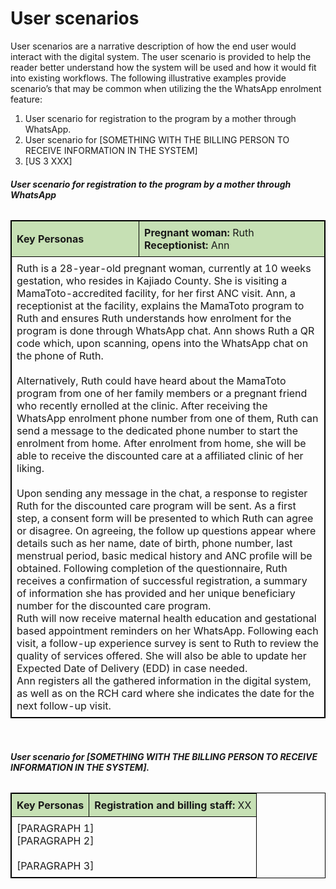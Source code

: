 # User scenarios

User scenarios are a narrative description of how the end user would interact with the digital system. The user scenario is provided to help the reader better understand how the system will be used and how it would fit into existing workflows. The following illustrative examples provide scenario’s that may be common when utilizing the the WhatsApp enrolment feature:

1.	User scenario for registration to the program by a mother through WhatsApp.
2.	User scenario for [SOMETHING WITH THE BILLING PERSON TO RECEIVE INFORMATION IN THE SYSTEM]
3.	[US 3 XXX]


###### **User scenario for registration to the program by a mother through WhatsApp**

<table style="width:100%; border-collapse: collapse; border: 1px solid black;">
    <tr>
        <td style="background-color: #c6e0b4; font-weight: bold; padding: 8px; border: 1px solid black;">Key Personas</td>
        <td style="background-color: #c6e0b4; padding: 8px; border: 1px solid black;">
            <strong>Pregnant woman:</strong> Ruth<br>
            <strong>Receptionist:</strong> Ann<br>
        </td>
    </tr>
    <tr>
        <td colspan="2" style="padding: 8px; border: 1px solid black;">
            Ruth is a 28-year-old pregnant woman, currently at 10 weeks gestation, who resides in Kajiado County. She is visiting a MamaToto-accredited facility, for her first ANC visit. Ann, a  receptionist at the facility, explains the MamaToto program to Ruth and ensures Ruth understands how enrolment for the program is done through WhatsApp chat. Ann shows Ruth a  QR code which, upon scanning, opens into the WhatsApp chat on the phone of Ruth.  
            <br>
            Alternatively, Ruth could have heard about the MamaToto program from one of her family members or a pregnant friend who recently ernolled at the clinic. After receiving the WhatsApp enrolment phone number from one of them, Ruth can send a message to the dedicated phone number to start the enrolment from home. After enrolment from home, she will be able to receive the discounted care at a affiliated clinic of her liking.  
            <br>
            Upon sending any message in the chat, a response to register Ruth for the discounted care program will be sent. As a first step, a consent form will be presented to which Ruth can agree or disagree. On agreeing, the follow up questions appear where details such as her name, date of birth, phone number, last menstrual period, basic medical history and ANC profile will be obtained. Following completion of the questionnaire, Ruth receives a confirmation of successful registration, a summary of information she has provided and her unique beneficiary number for the discounted care program. 
            <br>
            Ruth will now receive maternal health education and gestational based appointment reminders on her WhatsApp. Following each visit, a follow-up experience survey is sent to Ruth to review the quality of services offered. She will also be able to update her Expected Date of Delivery (EDD) in case needed. 
            <br>
            Ann registers all the gathered information in the digital system, as well as on the RCH card where she indicates the date for the next follow-up visit.
        </td>
    </tr>
</table>

<br>

###### **User scenario for [SOMETHING WITH THE BILLING PERSON TO RECEIVE INFORMATION IN THE SYSTEM].**

<table style="width:100%; border-collapse: collapse; border: 1px solid black;">
    <tr>
        <td style="background-color: #c6e0b4; font-weight: bold; padding: 8px; border: 1px solid black;">Key Personas</td>
        <td style="background-color: #c6e0b4; padding: 8px; border: 1px solid black;">
            <strong>Registration and billing staff:</strong> XX<br>
        </td>
    </tr>
    <tr>
        <td colspan="2" style="padding: 8px; border: 1px solid black;">
            [PARAGRAPH 1]
            <br>
            [PARAGRAPH 2]  
            <br>
            [PARAGRAPH 3] 
        </td>
    </tr>
</table>

<br>